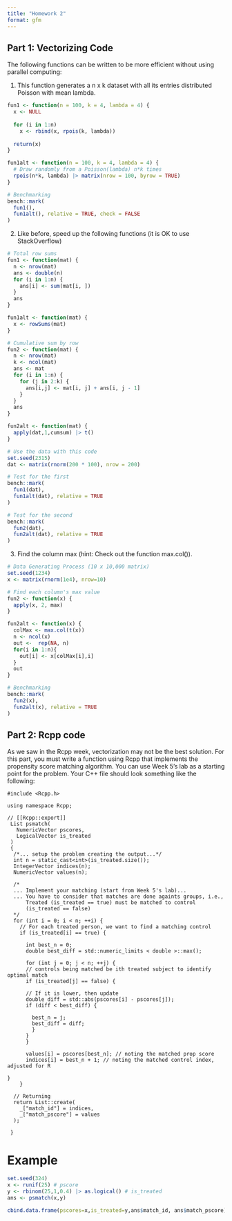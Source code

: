 ```yaml
---
title: "Homework 2"
format: gfm
---
```


## Part 1: Vectorizing Code
The following functions can be written to be more efficient without using parallel computing:

1. This function generates a n x k dataset with all its entries distributed Poisson with mean lambda.

```r
fun1 <- function(n = 100, k = 4, lambda = 4) {
  x <- NULL
  
  for (i in 1:n)
    x <- rbind(x, rpois(k, lambda))
  
  return(x)
}

fun1alt <- function(n = 100, k = 4, lambda = 4) {
  # Draw randomly from a Poisson(lambda) n*k times
  rpois(n*k, lambda) |> matrix(nrow = 100, byrow = TRUE)
}

# Benchmarking
bench::mark(
  fun1(),
  fun1alt(), relative = TRUE, check = FALSE
)
```

2. Like before, speed up the following functions (it is OK to use StackOverflow)

```r
# Total row sums
fun1 <- function(mat) {
  n <- nrow(mat)
  ans <- double(n) 
  for (i in 1:n) {
    ans[i] <- sum(mat[i, ])
  }
  ans
}

fun1alt <- function(mat) {
  x <- rowSums(mat)
}

# Cumulative sum by row
fun2 <- function(mat) {
  n <- nrow(mat)
  k <- ncol(mat)
  ans <- mat
  for (i in 1:n) {
    for (j in 2:k) {
      ans[i,j] <- mat[i, j] + ans[i, j - 1]
    }
  }
  ans
}

fun2alt <- function(mat) {
  apply(dat,1,cumsum) |> t()
}

# Use the data with this code
set.seed(2315)
dat <- matrix(rnorm(200 * 100), nrow = 200)

# Test for the first
bench::mark(
  fun1(dat),
  fun1alt(dat), relative = TRUE
)

# Test for the second
bench::mark(
  fun2(dat),
  fun2alt(dat), relative = TRUE
)
```

3. Find the column max (hint: Check out the function max.col()).

```r
# Data Generating Process (10 x 10,000 matrix)
set.seed(1234)
x <- matrix(rnorm(1e4), nrow=10)

# Find each column's max value
fun2 <- function(x) {
  apply(x, 2, max)
}

fun2alt <- function(x) {
  colMax <- max.col(t(x))
  n <- ncol(x)
  out <-  rep(NA, n)
  for(i in 1:n){
    out[i] <- x[colMax[i],i]
  }
  out
}

# Benchmarking
bench::mark(
  fun2(x),
  fun2alt(x), relative = TRUE
)
```

## Part 2: Rcpp code
As we saw in the Rcpp week, vectorization may not be the best solution. For this part, you must write a function using Rcpp that implements the propensity score matching algorithm. You can use Week 5’s lab as a starting point for the problem. Your C++ file should look something like the following:

```Rcpp
#include <Rcpp.h>

using namespace Rcpp;

// [[Rcpp::export]]
 List psmatch(
   NumericVector pscores,
   LogicalVector is_treated
 )
 {
  /*... setup the problem creating the output...*/
  int n = static_cast<int>(is_treated.size());
  IntegerVector indices(n); 
  NumericVector values(n); 

  /*
  ... Implement your matching (start from Week 5's lab)...
  ... You have to consider that matches are done againts groups, i.e.,
      Treated (is_treated == true) must be matched to control
      (is_treated == false)
  */
  for (int i = 0; i < n; ++i) {
    // For each treated person, we want to find a matching control
    if (is_treated[i] == true) {
      
      int best_n = 0;
      double best_diff = std::numeric_limits < double >::max();
      
      for (int j = 0; j < n; ++j) {
      // controls being matched be ith treated subject to identify optimal match
      if (is_treated[j] == false) {
        
      // If it is lower, then update
      double diff = std::abs(pscores[i] - pscores[j]);
      if (diff < best_diff) {
        
        best_n = j;
        best_diff = diff;
        }
      }
      }

      values[i] = pscores[best_n]; // noting the matched prop score
      indices[i] = best_n + 1; // noting the matched control index, adjusted for R
    
}
    }

  // Returning
  return List::create(
    _["match_id"] = indices,
    _["match_pscore"] = values 
  );

 }
```

# Example
```r
set.seed(324)
x <- runif(25) # pscore
y <- rbinom(25,1,0.4) |> as.logical() # is_treated
ans <- psmatch(x,y)

cbind.data.frame(pscores=x,is_treated=y,ans$match_id, ans$match_pscore)
```


